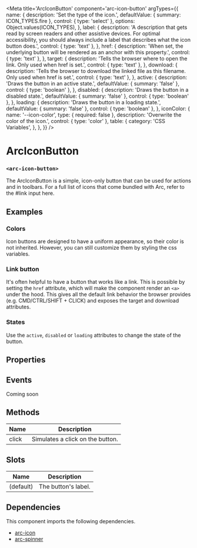 
<Meta
title='ArcIconButton'
component='arc-icon-button'
argTypes={{
    name: {
      description: 'Set the type of the icon.',
      defaultValue: { summary: ICON_TYPES.fire },
      control: { type: 'select' },
      options: Object.values(ICON_TYPES),
    },
    label: {
      description: 'A description that gets read by screen readers and other assistive devices. For optimal accessibility, you should always include a label that describes what the icon button does.',
      control: { type: 'text' },
    },
    href: {
      description: 'When set, the underlying button will be rendered as an anchor with this property.',
      control: { type: 'text' },
    },
    target: {
      description: 'Tells the browser where to open the link. Only used when href is set.',
      control: { type: 'text' },
    },
    download: {
      description: 'Tells the browser to download the linked file as this filename. Only used when href is set.',
      control: { type: 'text' },
    },
    active: {
      description: 'Draws the button in an active state.',
      defaultValue: { summary: 'false' },
      control: { type: 'boolean' },
    },
    disabled: {
      description: 'Draws the button in a disabled state.',
      defaultValue: { summary: 'false' },
      control: { type: 'boolean' },
    },
    loading: {
      description: 'Draws the button in a loading state.',
      defaultValue: { summary: 'false' },
      control: { type: 'boolean' },
    },
    iconColor: {
        name: '--icon-color',
        type: { required: false },
        description: 'Overwrite the color of the icon.',
        control: { type: 'color' },
        table: {
            category: 'CSS Variables',
        },
    },
}} />

# ArcIconButton
### `<arc-icon-button>`

The ArcIconButton is a simple, icon-only button that can be used for actions and in toolbars.
For a full list of icons that come bundled with Arc, refer to the #link input here.

## Examples
### Colors
Icon buttons are designed to have a uniform appearance, so their color is not inherited.
However, you can still customize them by styling the css variables.
<Canvas>
  <Story name='Default' story={stories.Default} />
  <Story name='CustomColor' story={stories.CustomColor} />
</Canvas>

### Link button
It's often helpful to have a button that works like a link.
This is possible by setting the `href` attribute, which will make the component render an `<a>` under the hood.
This gives all the default link behavior the browser provides (e.g. CMD/CTRL/SHIFT + CLICK) and exposes the target and download attributes.

<Canvas>
  <Story name='Link' story={stories.Link} />
  <Story name='LinkNewWindow' story={stories.LinkNewWindow} />
  <Story name='LinkDownload' story={stories.LinkDownload} />
  <Story name='LinkDisabled' story={stories.LinkDisabled} />
</Canvas>

### States
Use the `active`, `disabled` or `loading` attributes to change the state of the button.

<Canvas>
  <Story name='Active' story={stories.Active} />
  <Story name='Disabled' story={stories.Disabled} />
  <Story name='Loading' story={stories.Loading} />
</Canvas>

## Properties
<ArgsTable story='Default' />

## Events
Coming soon

## Methods

| Name         | Description                                               |
|--------------|-----------------------------------------------------------|
| click        | Simulates a click on the button.                          |

## Slots

| Name         | Description                                               |
|--------------|-----------------------------------------------------------|
| (default)    | The button's label.                                       |

## Dependencies

This component imports the following dependencies.
* [arc-icon](?path=/story/arcicon--default)
* [arc-spinner](?path=/story/arcspinner--default)
